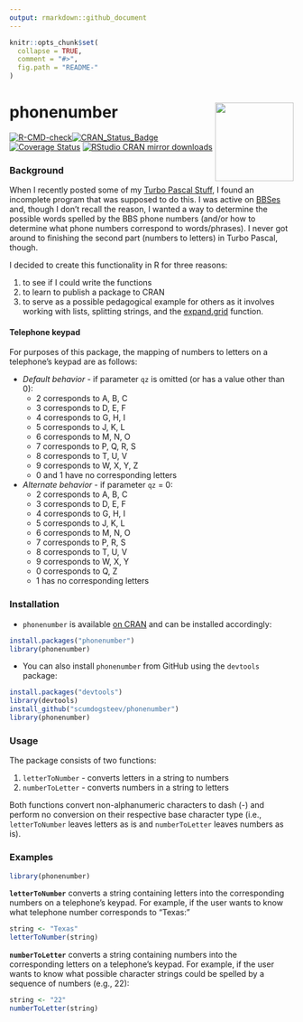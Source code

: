 ```yaml
---
output: rmarkdown::github_document
---
```


<!-- README.md is generated from README.Rmd. Please edit that file -->

```r
knitr::opts_chunk$set(
  collapse = TRUE,
  comment = "#>",
  fig.path = "README-"
)
```

# phonenumber <img src="man/figures/logo.png" align="right" height="139" />

<!-- badges: start -->
[![R-CMD-check](https://github.com/scumdogsteev/phonenumber/workflows/R-CMD-check/badge.svg)](https://github.com/scumdogsteev/phonenumber/actions)[![CRAN_Status_Badge](https://www.r-pkg.org/badges/version/phonenumber)](https://cran.r-project.org/package=phonenumber) [![Coverage Status](https://coveralls.io/repos/scumdogsteev/phonenumber/badge.svg?branch=master&service=github)](https://coveralls.io/github/scumdogsteev/phonenumber?branch=master) [![RStudio CRAN mirror downloads](https://cranlogs.r-pkg.org/badges/grand-total/phonenumber)](https://cran.rstudio.com/package=phonenumber)
<!-- badges: end -->

### Background

When I recently posted some of my [Turbo Pascal Stuff](https://stevemyles.site/blog/2015/06/19/turbo-pascal-stuff/), I found an incomplete 
program that was supposed to do this. I was active on [BBSes](https://en.wikipedia.org/wiki/Bulletin_board_system) and, though I don't 
recall the reason, I wanted a way to determine the possible words spelled by the
BBS phone numbers (and/or how to determine what phone numbers correspond to 
words/phrases). I never got around to finishing the second part (numbers to 
letters) in Turbo Pascal, though.

I decided to create this functionality in R for three reasons:

1. to see if I could write the functions
2. to learn to publish a package to CRAN
3. to serve as a possible pedagogical example for others as it involves working 
with lists, splitting strings, and the [expand.grid](https://stat.ethz.ch/R-manual/R-devel/library/base/html/expand.grid.html) function.

#### Telephone keypad

For purposes of this package, the mapping of numbers to letters on a telephone's
keypad are as follows:

* *Default behavior* - if parameter `qz` is omitted (or has a value other than 0):  
    * 2 corresponds to A, B, C
    * 3 corresponds to D, E, F
    * 4 corresponds to G, H, I
    * 5 corresponds to J, K, L
    * 6 corresponds to M, N, O
    * 7 corresponds to P, Q, R, S
    * 8 corresponds to T, U, V
    * 9 corresponds to W, X, Y, Z
    * 0 and 1 have no corresponding letters
* *Alternate behavior* - if parameter `qz` = 0:
    * 2 corresponds to A, B, C
    * 3 corresponds to D, E, F
    * 4 corresponds to G, H, I
    * 5 corresponds to J, K, L
    * 6 corresponds to M, N, O
    * 7 corresponds to P, R, S
    * 8 corresponds to T, U, V
    * 9 corresponds to W, X, Y
    * 0 corresponds to Q, Z
    * 1 has no corresponding letters

### Installation

* `phonenumber` is available [on CRAN](https://cran.r-project.org/package=phonenumber) and can be
installed accordingly:
```r
install.packages("phonenumber")
library(phonenumber)
```
* You can also install `phonenumber` from GitHub using the `devtools` package:
```r
install.packages("devtools")
library(devtools)
install_github("scumdogsteev/phonenumber")
library(phonenumber)
```

### Usage

The package consists of two functions:

1. `letterToNumber` - converts letters in a string to numbers
2. `numberToLetter` - converts numbers in a string to letters

Both functions convert non-alphanumeric characters to dash (-) and perform no
conversion on their respective base character type (i.e., `letterToNumber` 
leaves letters as is and `numberToLetter` leaves numbers as is).

### Examples

```r
library(phonenumber)
```

**`letterToNumber`** converts a string containing letters into the corresponding 
numbers on a telephone's keypad. For example, if the user wants to know what 
telephone number corresponds to "Texas:"

```r
string <- "Texas"
letterToNumber(string)
```

**`numberToLetter`** converts a string containing numbers into the corresponding 
letters on a telephone's keypad. For example, if the user wants to know what 
possible character strings could be spelled by a sequence of numbers (e.g., 22):

```r
string <- "22"
numberToLetter(string)
```
